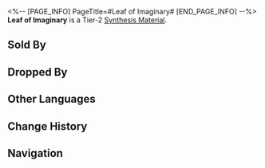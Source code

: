 <%-- [PAGE_INFO]
PageTitle=#Leaf of Imaginary#
[END_PAGE_INFO] --%>
{{Item Infobox
|title       = Leaf of Imaginary
|id          = 181009
|image       = Item Leaf of Imaginary.png
|type        = 
|invCategory = Other Materials
|rarity      = 2
|effect      = Tier 2 Synthesis Material
|description = The ancient light nourishes the leaf through its veins, displaying its faded but remnant power.
|source1     = Backwater Pass: Flamespawns or other enemies
|source2     = Grocery Stand
}}
{{Description|1=''"One leaf, one world."''}}
'''Leaf of Imaginary''' is a Tier-2 [[Synthesis Material]].

==Sold By==
{{Shop Availability}}

==Dropped By==
{{Dropped By}}

==Other Languages==
{{Other Languages
|en   = Leaf of Imaginary
|zhs  = 虚数残叶
|zht  = 虛數殘葉
|ja   = 虚数の枯れ葉
|ko   = 허수의 잎
|es   = Hoja imaginaria
|fr   = Feuille de l'imaginaire
|ru   = Лист мнимости
|th   = Leaf of Imaginary
|vi   = Mảnh Lá Số Ảo
|de   = Blatt des Imaginären
|id   = Leaf of Imaginary
|pt   = Folha de Imaginário
}}

==Change History==
{{Change History|2.0}}

==Navigation==
{{Synthesis Material Navbox}}